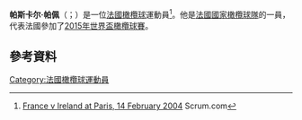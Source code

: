 {{blpsources|time=2015-11-21T16:41:18+00:00}}
{{expand|time=2015-11-21T16:41:18+00:00}}
'''帕斯卡尔·帕佩'''（{{lang-fr|Pascal Papé}}；{{bd|1980年|10月5日}}）是一位[[法國|法國]][[橄欖球|橄欖球]]運動員<ref>[http://www.espnscrum.com/statsguru/rugby/match/24611.html France v Ireland at Paris, 14 February 2004] {{Wayback|url=http://www.espnscrum.com/statsguru/rugby/match/24611.html |date=20141111053000 }} Scrum.com</ref>。他是[[法國國家橄欖球隊|法國國家橄欖球隊]]的一員，代表法國參加了[[2015年世界盃橄欖球賽|2015年世界盃橄欖球賽]]。

==參考資料==
{{Reflist}}
[[Category:法國橄欖球運動員|Category:法國橄欖球運動員]]